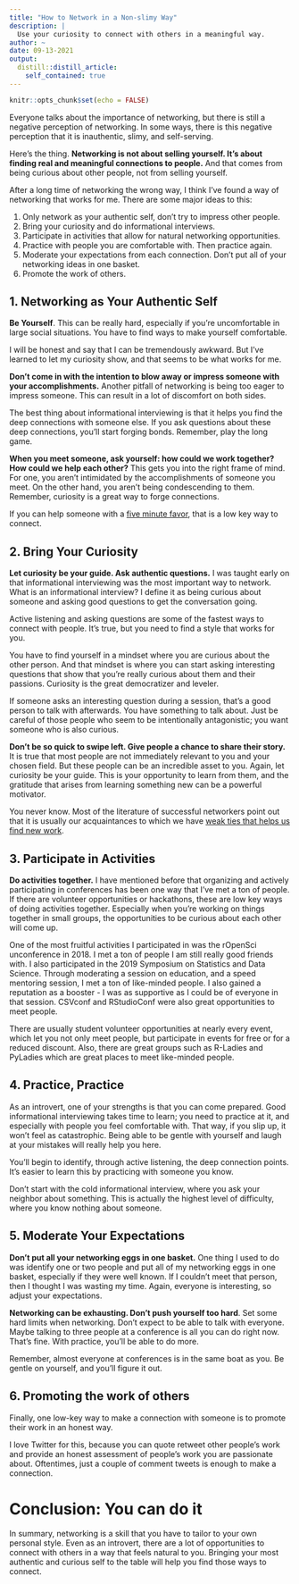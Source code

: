 ```yaml
---
title: "How to Network in a Non-slimy Way"
description: |
  Use your curiosity to connect with others in a meaningful way.
author: ~
date: 09-13-2021
output:
  distill::distill_article:
    self_contained: true
---
```



```r
knitr::opts_chunk$set(echo = FALSE)
```

Everyone talks about the importance of networking, but there is still a negative perception of networking. In some ways, there is this negative perception that it is inauthentic, slimy, and self-serving.

Here's the thing. **Networking is not about selling yourself. It's about finding real and meaningful connections to people.** And that comes from being curious about other people, not from selling yourself.

After a long time of networking the wrong way, I think I've found a way of networking that works for me. There are some major ideas to this:

1) Only network as your authentic self, don't try to impress other people.
2) Bring your curiosity and do informational interviews.
3) Participate in activities that allow for natural networking opportunities.
4) Practice with people you are comfortable with. Then practice again.
5) Moderate your expectations from each connection. Don't put all of your networking ideas in one basket.
6) Promote the work of others.

## 1. Networking as Your Authentic Self

**Be Yourself**. This can be really hard, especially if you're uncomfortable in large social situations. You have to find ways to make yourself comfortable. 

I will be honest and say that I can be tremendously awkward. But I've learned to let my curiosity show, and that seems to be what works for me. 

**Don’t come in with the intention to blow away or impress someone with your accomplishments.** Another pitfall of networking is being too eager to impress someone. This can result in a lot of discomfort on both sides.  

The best thing about informational interviewing is that it helps you find the deep connections with someone else. If you ask questions about these deep connections, you’ll start forging bonds. Remember, play the long game. 

**When you meet someone, ask yourself: how could we work together? How could we help each other?** This gets you into the right frame of mind. For one, you aren’t intimidated by the accomplishments of someone you meet. On the other hand, you aren’t being condescending to them. Remember, curiosity is a great way to forge connections.

If you can help someone with a [five minute favor](https://giveandtakeinc.com/blog/culture/the-five-minute-favor/), that is a low key way to connect. 

## 2. Bring Your Curiosity

**Let curiosity be your guide. Ask authentic questions.** I was taught early on that informational interviewing was the most important way to network. What is an informational interview? I define it as being curious about someone and asking good questions to get the conversation going. 

Active listening and asking questions are some of the fastest ways to connect with people. It’s true, but you need to find a style that works for you. 

You have to find yourself in a mindset where you are curious about the other person. And that mindset is where you can start asking interesting questions that show that you’re really curious about them and their passions. Curiosity is the great democratizer and leveler. 

If someone asks an interesting question during a session, that’s a good person to talk with afterwards. You have something to talk about. Just be careful of those people who seem to be intentionally antagonistic; you want someone who is also curious.

**Don’t be so quick to swipe left. Give people a chance to share their story.** It is true that most people are not immediately relevant to you and your chosen field. But these people can be an incredible asset to you. Again, let curiosity be your guide. This is your opportunity to learn from them, and the gratitude that arises from learning something new can be a powerful motivator. 

You never know. Most of the literature of successful networkers point out that it is usually our acquaintances to which we have [weak ties that helps us find new work](https://techcrunch.com/2016/04/26/weak-ties-matter/).  

## 3. Participate in Activities

**Do activities together.** I have mentioned before that organizing and actively participating in conferences has been one way that I’ve met a ton of people. If there are volunteer opportunities or hackathons, these are low key ways of doing activities together. Especially when you’re working on things together in small groups, the opportunities to be curious about each other will come up. 

One of the most fruitful activities I participated in was the rOpenSci unconference in 2018. I met a ton of people I am still really good friends with. I also participated in the 2019 Symposium on Statistics and Data Science. Through moderating a session on education, and a speed mentoring session, I met a ton of like-minded people. I also gained a reputation as a booster - I was as supportive as I could be of everyone in that session. CSVconf and RStudioConf were also great opportunities to meet people.

There are usually student volunteer opportunities at nearly every event, which let you not only meet people, but participate in events for free or for a reduced discount. Also, there are great groups such as R-Ladies and PyLadies which are great places to meet like-minded people. 


## 4. Practice, Practice

As an introvert, one of your strengths is that you can come prepared. Good informational interviewing takes time to learn; you need to practice at it, and especially with people you feel comfortable with. That way, if you slip up, it won’t feel as catastrophic. Being able to be gentle with yourself and laugh at your mistakes will really help you here.		

You’ll begin to identify, through active listening, the deep connection points. It's easier to learn this by practicing with someone you know.

Don’t start with the cold informational interview, where you ask your neighbor about something. This is actually the highest level of difficulty, where you know nothing about someone. 

## 5. Moderate Your Expectations

**Don’t put all your networking eggs in one basket.** One thing I used to do was identify one or two people and put all of my networking eggs in one basket, especially if they were well known. If I couldn't meet that person, then I thought I was wasting my time. Again, everyone is interesting, so adjust your expectations.

**Networking can be exhausting. Don't push yourself too hard**. Set some hard limits when networking. Don't expect to be able to talk with everyone. Maybe talking to three people at a conference is all you can do right now. That's fine. With practice, you'll be able to do more. 

Remember, almost everyone at conferences is in the same boat as you. Be gentle on yourself, and you'll figure it out. 	

## 6. Promoting the work of others

Finally, one low-key way to make a connection with someone is to promote their work in an honest way. 

I love Twitter for this, because you can quote retweet other people's work and provide an honest assessment of people's work you are passionate about. Oftentimes, just a couple of comment tweets is enough to make a connection.

# Conclusion: You can do it

In summary, networking is a skill that you have to tailor to your own personal style. Even as an introvert, there are a lot of opportunities to connect with others in a way that feels natural to you. Bringing your most authentic and curious self to the table will help you find those ways to connect.

